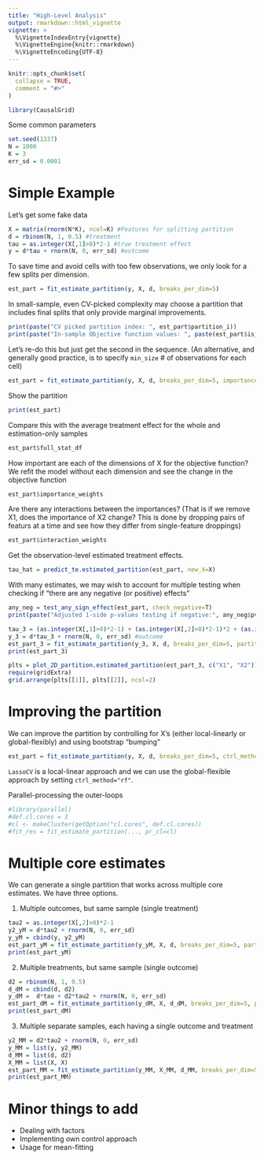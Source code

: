```yaml
---
title: "High-Level Analysis"
output: rmarkdown::html_vignette
vignette: >
  %\VignetteIndexEntry{vignette}
  %\VignetteEngine{knitr::rmarkdown}
  %\VignetteEncoding{UTF-8}
---
```


```r
knitr::opts_chunk$set(
  collapse = TRUE,
  comment = "#>"
)
```

```r
library(CausalGrid)
```

Some common parameters
```r
set.seed(1337)
N = 1000
K = 3
err_sd = 0.0001
```

# Simple Example

Let's get some fake data
```r
X = matrix(rnorm(N*K), ncol=K) #Features for splitting partition
d = rbinom(N, 1, 0.5) #treatment
tau = as.integer(X[,1]>0)*2-1 #true treatment effect
y = d*tau + rnorm(N, 0, err_sd) #outcome
```

To save time and avoid cells with too few observations, we only look for a few splits per dimension. 
```r
est_part = fit_estimate_partition(y, X, d, breaks_per_dim=5)
```

In small-sample, even CV-picked complexity may choose a partition that includes final splits that only provide marginal improvements.

```r
print(paste("CV picked partition index: ", est_part$partition_i))
print(paste("In-sample Objective function values: ", paste(est_part$is_obj_val_seq, collapse=" ")))
```
Let's re-do this but just get the second in the sequence. (An alternative, and generally good practice, is to specify `min_size` # of observations for each cell)
```r
est_part = fit_estimate_partition(y, X, d, breaks_per_dim=5, importance_type="interaction", partition_i=2)
```


Show the partition
```r
print(est_part)
```

Compare this with the average treatment effect for the whole and estimation-only samples
```r
est_part$full_stat_df
```

How important are each of the dimensions of X for the objective function? We refit the model without each dimension and see the change in the objective function
```r
est_part$importance_weights
```

Are there any interactions between the importances? (That is if we remove X1, does the importance of X2 change? This is done by dropping pairs of featurs at a time and see how they differ from single-feature droppings)
```r
est_part$interaction_weights
```

Get the observation-level estimated treatment effects.
```r
tau_hat = predict_te.estimated_partition(est_part, new_X=X)
```

With many estimates, we may wish to account for multiple testing when checking if "there are any negative (or positive) effects"
```r
any_neg = test_any_sign_effect(est_part, check_negative=T)
print(paste("Adjusted 1-side p-values testing if negative:", any_neg$pval1s_fdr))
```
```r
tau_3 = (as.integer(X[,1]>0)*2-1) + (as.integer(X[,2]>0)*2-1)*2 + (as.integer(X[,3]>0)*2-1)*3
y_3 = d*tau_3 + rnorm(N, 0, err_sd) #outcome
est_part_3 = fit_estimate_partition(y_3, X, d, breaks_per_dim=5, partition_i=4)
print(est_part_3)
```
```r
plts = plot_2D_partition.estimated_partition(est_part_3, c("X1", "X2"))
require(gridExtra)
grid.arrange(plts[[1]], plts[[2]], ncol=2)
```


# Improving the partition
We can improve the partition by controlling for X's (either local-linearly or global-flexibly) and using bootstrap "bumping"
```r
est_part = fit_estimate_partition(y, X, d, breaks_per_dim=5, ctrl_method = "LassoCV", bump_samples = 20, partition_i=2)
```
`LassoCV` is a local-linear approach and we can use the global-flexible approach by setting `ctrl_method="rf"`.

Parallel-processing the outer-loops
```r
#library(parallel)
#def.cl.cores = 3
#cl <- makeCluster(getOption("cl.cores", def.cl.cores))
#fit_res = fit_estimate_partition(..., pr_cl=cl)
```

# Multiple core estimates
We can generate a single partition that works across multiple core estimates. We have three options. 

1) Multiple outcomes, but same sample (single treatment)
```r
tau2 = as.integer(X[,2]>0)*2-1
y2_yM = d*tau2 + rnorm(N, 0, err_sd)
y_yM = cbind(y, y2_yM)
est_part_yM = fit_estimate_partition(y_yM, X, d, breaks_per_dim=5, partition_i = 3)
print(est_part_yM)
```

2) Multiple treatments, but same sample (single outcome)
```r
d2 = rbinom(N, 1, 0.5)
d_dM = cbind(d, d2)
y_dM =  d*tau + d2*tau2 + rnorm(N, 0, err_sd)
est_part_dM = fit_estimate_partition(y_dM, X, d_dM, breaks_per_dim=5, partition_i = 3)
print(est_part_dM)
```

3) Multiple separate samples, each having a single outcome and treatment
```r
y2_MM = d2*tau2 + rnorm(N, 0, err_sd)
y_MM = list(y, y2_MM)
d_MM = list(d, d2)
X_MM = list(X, X)
est_part_MM = fit_estimate_partition(y_MM, X_MM, d_MM, breaks_per_dim=5, partition_i = 3)
print(est_part_MM)
```


# Minor things to add
- Dealing with factors
- Implementing own control approach
- Usage for mean-fitting
